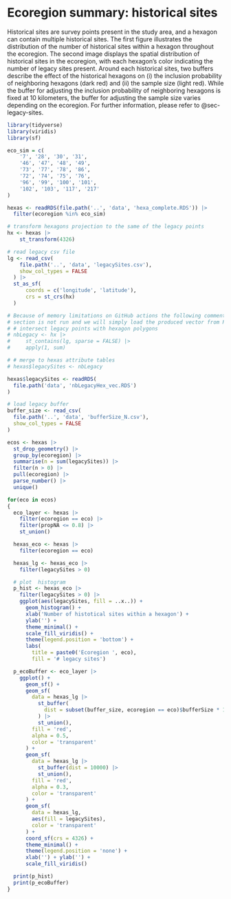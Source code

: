 # Ecoregion summary: historical sites {#sec-ecoSumm-historicalsites}

Historical sites are survey points present in the study area, and a hexagon can contain multiple historical sites.
The first figure illustrates the distribution of the number of historical sites within a hexagon throughout the ecoregion.
The second image displays the spatial distribution of historical sites in the ecoregion, with each hexagon's color indicating the number of legacy sites present.
Around each historical sites, two buffers describe the effect of the historical hexagons on (i) the inclusion probability of neighboring hexagons (dark red) and (ii) the sample size (light red).
While the buffer for adjusting the inclusion probability of neighboring hexagons is fixed at 10 kilometers, the buffer for adjusting the sample size varies depending on the ecoregion.
For further information, please refer to @sec-legacy-sites.

```r
library(tidyverse)
library(viridis)
library(sf)

eco_sim = c(
    '7', '28', '30', '31',
    '46', '47', '48', '49',
    '73', '77', '78', '86',
    '72', '74', '75', '76',
    '96', '99', '100', '101',
    '102', '103', '117', '217'
)

hexas <- readRDS(file.path('..', 'data', 'hexa_complete.RDS')) |>
  filter(ecoregion %in% eco_sim)
```


```r
# transform hexagons projection to the same of the legacy points
hx <- hexas |>
    st_transform(4326)

# read legacy csv file
lg <- read_csv(
    file.path('..', 'data', 'legacySites.csv'),
    show_col_types = FALSE
  ) |>
  st_as_sf(
      coords = c('longitude', 'latitude'),
      crs = st_crs(hx)
  )

# Because of memory limitations on GitHub actions the following commented
# section is not run and we will simply load the produced vector from Report/data
# # intersect legacy points with hexagon polygons
# nbLegacy <- hx |>
#     st_contains(lg, sparse = FALSE) |>
#     apply(1, sum)

# # merge to hexas attribute tables
# hexas$legacySites <- nbLegacy

hexas$legacySites <- readRDS(
  file.path('data', 'nbLegacyHex_vec.RDS')
)

# load legacy buffer
buffer_size <- read_csv(
  file.path('..', 'data', 'bufferSize_N.csv'),
  show_col_types = FALSE
)
```


```r
ecos <- hexas |>
  st_drop_geometry() |>
  group_by(ecoregion) |>
  summarise(n = sum(legacySites)) |>
  filter(n > 0) |>
  pull(ecoregion) |>
  parse_number() |>
  unique()

for(eco in ecos)
{
  eco_layer <- hexas |>
    filter(ecoregion == eco) |>
    filter(propNA <= 0.8) |>
    st_union()

  hexas_eco <- hexas |>
    filter(ecoregion == eco)

  hexas_lg <- hexas_eco |>
    filter(legacySites > 0)

  # plot  histogram
  p_hist <- hexas_eco |>
    filter(legacySites > 0) |>
    ggplot(aes(legacySites, fill = ..x..)) +
      geom_histogram() +
      xlab('Number of histotical sites within a hexagon') +
      ylab('') +
      theme_minimal() +
      scale_fill_viridis() +
      theme(legend.position = 'bottom') +
      labs(
        title = paste0('Ecoregion ', eco),
        fill = '# legacy sites')

  p_ecoBuffer <- eco_layer |>
    ggplot() +
      geom_sf() +
      geom_sf(
        data = hexas_lg |>
          st_buffer(
            dist = subset(buffer_size, ecoregion == eco)$bufferSize * 1000
          ) |>
          st_union(),
        fill = 'red',
        alpha = 0.5,
        color = 'transparent'
      ) +
      geom_sf(
        data = hexas_lg |>
          st_buffer(dist = 10000) |>
          st_union(),
        fill = 'red',
        alpha = 0.3,
        color = 'transparent'
      ) +
      geom_sf(
        data = hexas_lg,
        aes(fill = legacySites),
        color = 'transparent'
      ) +
      coord_sf(crs = 4326) +
      theme_minimal() +
      theme(legend.position = 'none') +
      xlab('') + ylab('') +
      scale_fill_viridis()

  print(p_hist)
  print(p_ecoBuffer)
}
```
